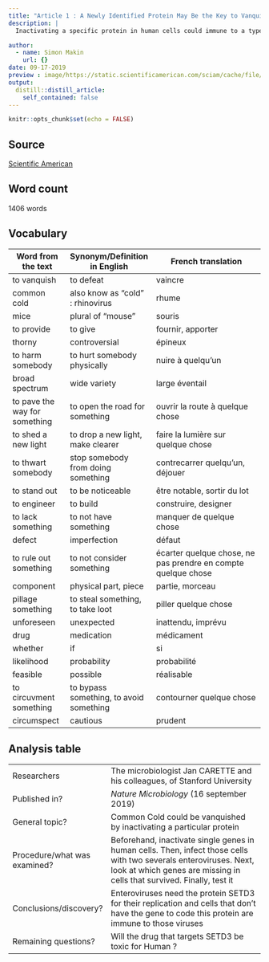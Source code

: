 ```yaml
---
title: "Article 1 : A Newly Identified Protein May Be the Key to Vanquishing the Common Cold"
description: |
  Inactivating a specific protein in human cells could immune to a type of viruses

author:
  - name: Simon Makin
    url: {}
date: 09-17-2019
preview : image/https://static.scientificamerican.com/sciam/cache/file/DC020B9F-C8B4-44D4-B0F1DB5DD3C5DB4B_source.jpg?w=590&h=800&94A3E7FD-53C0-4496-89926299AE60C75D
output:
  distill::distill_article:
    self_contained: false
---
```


```r
knitr::opts_chunk$set(echo = FALSE)
```

## Source

[Scientific American](https://www.scientificamerican.com/article/a-newly-identified-protein-may-be-the-key-to-vanquishing-the-common-cold/)

## Word count

1406 words

## Vocabulary 

| Word from the text | Synonym/Definition in English | French translation |
|-------|---------|--------------|
| to vanquish | to defeat | vaincre |
| common cold | also know as "cold" : rhinovirus | rhume |
| mice  | plural of "mouse"  | souris |
| to provide  | to give| fournir, apporter |
| thorny | controversial  | épineux |
|  to harm somebody |  to hurt somebody physically | nuire à quelqu'un |
| broad spectrum  | wide variety  | large éventail |
| to pave the way for something | to open the road for something | ouvrir la route à quelque chose |
| to shed a new light | to drop a new light, make clearer | faire la lumière sur quelque chose |
| to thwart somebody | stop somebody from doing something | contrecarrer quelqu'un, déjouer |
| to stand out | to be noticeable | être notable, sortir du lot |
| to engineer | to build | construire, designer |
| to lack something | to not have something | manquer de quelque chose |
| defect | imperfection | défaut |
| to rule out something | to not consider something | écarter quelque chose, ne pas prendre en compte quelque chose |
| component | physical part, piece | partie, morceau |
| pillage something | to steal something, to take loot | piller quelque chose |
| unforeseen | unexpected | inattendu, imprévu |
| drug | medication | médicament |
| whether | if | si |
| likelihood | probability | probabilité |
| feasible | possible | réalisable |
| to circuvment something | to bypass something, to avoid something | contourner quelque chose |
| circumspect | cautious | prudent |




## Analysis table 

|                              |                                                                     |
| ---------------------------- | ------------------------------------------------------------------- |
| Researchers                  | The microbiologist Jan CARETTE and his colleagues, of Stanford University                        |
| Published in?                | *Nature Microbiology* (16 september 2019)                                                       |
| General topic?               |  Common Cold could be vanquished by inactivating a particular protein                      |
| Procedure/what was examined? | Beforehand, inactivate single genes in human cells. Then, infect those cells with two severals enteroviruses. Next, look at which genes are missing in cells that survived. Finally, test it |
| Conclusions/discovery?       |  Enteroviruses need the protein SETD3 for their replication and cells that don't have the gene to code this protein are immune to those viruses      |
| Remaining questions?         | Will the drug that targets SETD3 be toxic for Human ? |




